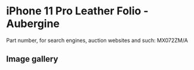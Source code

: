 # iPhone 11 Pro Leather Folio - Aubergine

Part number, for search engines, auction websites and such: MX072ZM/A

## Image gallery

<div style={{ width: "768px" }}>
  <GalleryComponent
    images={[
      {
        original: "/everysource/MX072",
        thumbnail: "/everypreview/MX072",
      },
      {
        original: "/everysource/MX072_AV1",
        thumbnail: "/everypreview/MX072_AV1",
      },
      {
        original: "/everysource/MX072_AV2",
        thumbnail: "/everypreview/MX072_AV2",
      },
      {
        original: "/everysource/MX072_AV3",
        thumbnail: "/everypreview/MX072_AV3",
      },
      {
        original: "/everysource/MX072_AV4",
        thumbnail: "/everypreview/MX072_AV4",
      },
      {
        original: "/everysource/MX072_AV5",
        thumbnail: "/everypreview/MX072_AV5",
      }
    ]}
  />
</div>